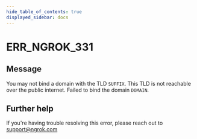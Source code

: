 ```yaml
---
hide_table_of_contents: true
displayed_sidebar: docs
---
```



# ERR_NGROK_331

## Message

You may not bind a domain with the TLD `SUFFIX`. This TLD is not reachable over the public internet. Failed to bind the domain `DOMAIN`.

<ErrorDetails error="err_ngrok_331" />

## Further help

If you're having trouble resolving this error, please reach out to [support@ngrok.com](mailto:support@ngrok.com?subject=Help%20with%20ERR_NGROK_331)
